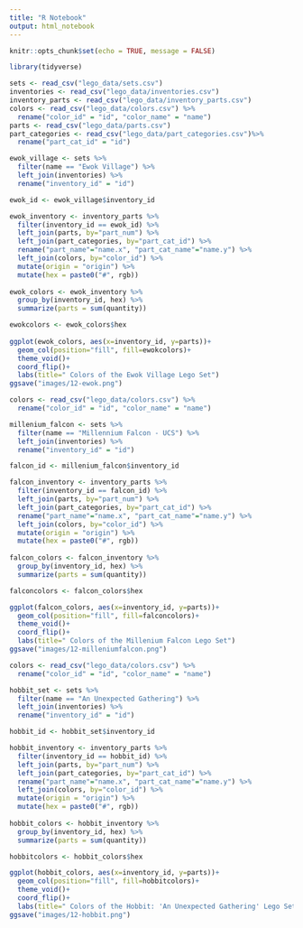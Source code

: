 ```yaml
---
title: "R Notebook"
output: html_notebook
---
```


```r
knitr::opts_chunk$set(echo = TRUE, message = FALSE)
```

```r
library(tidyverse)
```

```r
sets <- read_csv("lego_data/sets.csv")
inventories <- read_csv("lego_data/inventories.csv")
inventory_parts <- read_csv("lego_data/inventory_parts.csv")
colors <- read_csv("lego_data/colors.csv") %>%
  rename("color_id" = "id", "color_name" = "name")
parts <- read_csv("lego_data/parts.csv")
part_categories <- read_csv("lego_data/part_categories.csv")%>%
  rename("part_cat_id" = "id")
```


```r
ewok_village <- sets %>%
  filter(name == "Ewok Village") %>%
  left_join(inventories) %>%
  rename("inventory_id" = "id")

ewok_id <- ewok_village$inventory_id

ewok_inventory <- inventory_parts %>%
  filter(inventory_id == ewok_id) %>%
  left_join(parts, by="part_num") %>%
  left_join(part_categories, by="part_cat_id") %>%
  rename("part_name"="name.x", "part_cat_name"="name.y") %>%
  left_join(colors, by="color_id") %>%
  mutate(origin = "origin") %>%
  mutate(hex = paste0("#", rgb))
  
ewok_colors <- ewok_inventory %>%
  group_by(inventory_id, hex) %>%
  summarize(parts = sum(quantity))

ewokcolors <- ewok_colors$hex
  
ggplot(ewok_colors, aes(x=inventory_id, y=parts))+
  geom_col(position="fill", fill=ewokcolors)+
  theme_void()+
  coord_flip()+
  labs(title=" Colors of the Ewok Village Lego Set")
ggsave("images/12-ewok.png")
```

```r
colors <- read_csv("lego_data/colors.csv") %>%
  rename("color_id" = "id", "color_name" = "name")
```


```r
millenium_falcon <- sets %>%
  filter(name == "Millennium Falcon - UCS") %>%
  left_join(inventories) %>%
  rename("inventory_id" = "id")

falcon_id <- millenium_falcon$inventory_id

falcon_inventory <- inventory_parts %>%
  filter(inventory_id == falcon_id) %>%
  left_join(parts, by="part_num") %>%
  left_join(part_categories, by="part_cat_id") %>%
  rename("part_name"="name.x", "part_cat_name"="name.y") %>%
  left_join(colors, by="color_id") %>%
  mutate(origin = "origin") %>%
  mutate(hex = paste0("#", rgb))
  
falcon_colors <- falcon_inventory %>%
  group_by(inventory_id, hex) %>%
  summarize(parts = sum(quantity))

falconcolors <- falcon_colors$hex

ggplot(falcon_colors, aes(x=inventory_id, y=parts))+
  geom_col(position="fill", fill=falconcolors)+
  theme_void()+
  coord_flip()+
  labs(title=" Colors of the Millenium Falcon Lego Set")
ggsave("images/12-milleniumfalcon.png")
```
```r
colors <- read_csv("lego_data/colors.csv") %>%
  rename("color_id" = "id", "color_name" = "name")
```

```r
hobbit_set <- sets %>%
  filter(name == "An Unexpected Gathering") %>%
  left_join(inventories) %>%
  rename("inventory_id" = "id")

hobbit_id <- hobbit_set$inventory_id

hobbit_inventory <- inventory_parts %>%
  filter(inventory_id == hobbit_id) %>%
  left_join(parts, by="part_num") %>%
  left_join(part_categories, by="part_cat_id") %>%
  rename("part_name"="name.x", "part_cat_name"="name.y") %>%
  left_join(colors, by="color_id") %>%
  mutate(origin = "origin") %>%
  mutate(hex = paste0("#", rgb))
  
hobbit_colors <- hobbit_inventory %>%
  group_by(inventory_id, hex) %>%
  summarize(parts = sum(quantity))

hobbitcolors <- hobbit_colors$hex

ggplot(hobbit_colors, aes(x=inventory_id, y=parts))+
  geom_col(position="fill", fill=hobbitcolors)+
  theme_void()+
  coord_flip()+
  labs(title=" Colors of the Hobbit: 'An Unexpected Gathering' Lego Set")
ggsave("images/12-hobbit.png")
```

